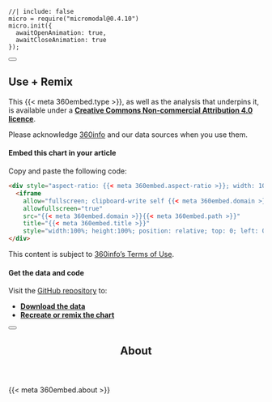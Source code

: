 <!-- initialise miromodal.js -->

```ojs
//| include: false
micro = require("micromodal@0.4.10")
micro.init({
  awaitOpenAnimation: true,
  awaitCloseAnimation: true
});
```

::::::: {#modal-useremix .modal .micromodal-slide aria-hidden="true"}
:::::: {.modal__overlay tabindex="-1" data-micromodal-close="true"}
::::: {.modal__container role="dialog" aria-modal="true" aria-labelledby="modal-useremix-title"}

<button class="modal__close" aria-label="Close modal" data-micromodal-close></button>

:::: {#modal-useremix-content}
## Use + Remix

This {{< meta 360embed.type >}}, as well as the analysis that underpins it, is available under a [**Creative Commons Non-commercial Attribution 4.0 licence**](https://creativecommons.org/licenses/by-nc/4.0).

Please acknowledge [360info](https://360info.org) and our data sources when you use them.

#### Embed this chart in your article

Copy and paste the following code:

::: {.embedcode}
```html
<div style="aspect-ratio: {{< meta 360embed.aspect-ratio >}}; width: 100%; min-height: {{< meta 360embed.min-height >}}; max-height: {{< meta 360embed.max-height >}};">
  <iframe
    allow="fullscreen; clipboard-write self {{< meta 360embed.domain >}}"
    allowfullscreen="true"
    src="{{< meta 360embed.domain >}}{{< meta 360embed.path >}}"
    title="{{< meta 360embed.title >}}"
    style="width:100%; height:100%; position: relative; top: 0; left: 0; border:none; background-color: {{< meta 360embed.bg-colour >}};" scrolling="no"></iframe>
</div>
```
:::


This content is subject to [360info's Terms of Use](https://newshub.360info.org/page/terms).

#### Get the data and code

Visit the [GitHub repository](https://github.com/360-info/{{< meta 360embed.repo >}}/tree/main/data) to:

* [**Download the data**](https://github.com/360-info/{{< meta 360embed.repo >}}/tree/main/data)
* [**Recreate or remix the chart**](https://github.com/360-info/{{< meta 360embed.repo >}})
::::

:::::
::::::
:::::::

<!-- notes dialog -->

::::::: {#modal-about .modal .micromodal-slide aria-hidden="true"}
:::::: {.modal__overlay tabindex="-1" data-micromodal-close="true"}
::::: {.modal__container role="dialog" aria-modal="true" aria-labelledby="modal-about-title"}

<button class="modal__close" aria-label="Close modal" data-micromodal-close></button>

<header>
## About {#modal-about-title}
</header>

:::: {#modal-about-content}
{{< meta 360embed.about >}}
::::

:::::
::::::
:::::::
